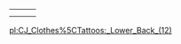 {| border="1"
| {{Clothes|index=0|type=12|model=12angels|texture=12ANGEL}}
| {{Clothes|index=1|type=12|model=12mayabird|texture=12MAYBR}}
| {{Clothes|index=2|type=12|model=12dagger|texture=12DAGER}}
|-
| {{Clothes|index=3|type=12|model=12bandit|texture=12BNDIT}}
| {{Clothes|index=4|type=12|model=12cross7|texture=12CROSS}}
| {{Clothes|index=5|type=12|model=12mayafce|texture=12MYFAC}}
|}

[[/pl:CJ_Clothes%5CTattoos:_Lower_Back_(12).md|pl:CJ_Clothes%5CTattoos:_Lower_Back_(12)]]